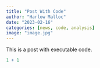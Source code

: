 ```yaml
---
title: "Post With Code"
author: "Harlow Malloc"
date: "2023-02-16"
categories: [news, code, analysis]
image: "image.jpg"
---
```


This is a post with executable code.

```r
1 + 1
```
